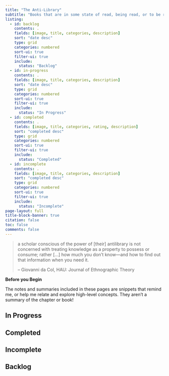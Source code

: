 ```yaml
---
title: "The Anti-Library"
subtitle: "Books that are in some state of read, being read, or to be read."
listing:
  - id: backlog
    contents: .
    fields: [image, title, categories, description]
    sort: "date desc"
    type: grid
    categories: numbered
    sort-ui: true
    filter-ui: true
    include:
      status: "Backlog"
  - id: in-progress
    contents: .
    fields: [image, title, categories, description]
    sort: "date desc"
    type: grid
    categories: numbered
    sort-ui: true
    filter-ui: true
    include:
      status: "In Progress"
  - id: completed
    contents: .
    fields: [image, title, categories, rating, description]
    sort: "completed desc"
    type: grid
    categories: numbered
    sort-ui: true
    filter-ui: true
    include:
      status: "Completed"
  - id: incomplete
    contents: .
    fields: [image, title, categories, description]
    sort: "completed desc"
    type: grid
    categories: numbered
    sort-ui: true
    filter-ui: true
    include:
      status: "Incomplete"
page-layout: full
title-block-banner: true
citation: false
toc: false
comments: false
---
```


> a scholar conscious of the power of \[their\] antilibrary is not concerned with treating knowledge as a property to possess or consume; rather \[...\] how much you don't know---and how to find out that information when you need it.
>
> -- Giovanni da Col, HAU: Journal of Ethnographic Theory

::: callout-warning
**Before you Begin**

The notes and summaries included in these pages are snippets that remind me, or help me relate and explore high-level concepts. They aren't a summary of the chapter or book!
:::

## In Progress

::: {#in-progress}
:::

## Completed

::: {#completed}
:::

## Incomplete

::: {#incomplete}
:::

## Backlog

::: {#backlog}
:::
